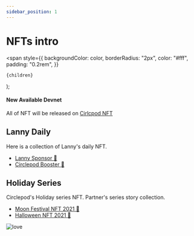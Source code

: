 ```yaml
---
sidebar_position: 1
---
```


# NFTs intro

  <span
    style={{
      backgroundColor: color,
      borderRadius: "2px",
      color: "#fff",
      padding: "0.2rem",
    }}
  >
    {children}
  </span>
);

#### New Available <Highlight color="#25c2a0">Devnet</Highlight>

All of NFT will be released on [Cirlcpod NFT](https://nfts.circlepod.app/)

## Lanny Daily

Here is a collection of Lanny's daily NFT.

- [Lanny Sponsor 🍊](/docs/nfts/nft-series/daily#circlepod-sponsor-nft)
- [Circlepod Booster 🚀](/docs/nfts/nft-series/daily#circlepod-booster-nft)

## Holiday Series
Circlepod's Holiday series NFT. Partner's series story collection.

- [Moon Festival NFT 2021 🥮](/docs/nfts/nft-series/holiday-series#happy-moon-festival-nft)
- [Halloween NFT 2021 👻](/docs/nfts/nft-series/holiday-series#happy-halloween-nft)

![love](/img/love.gif)